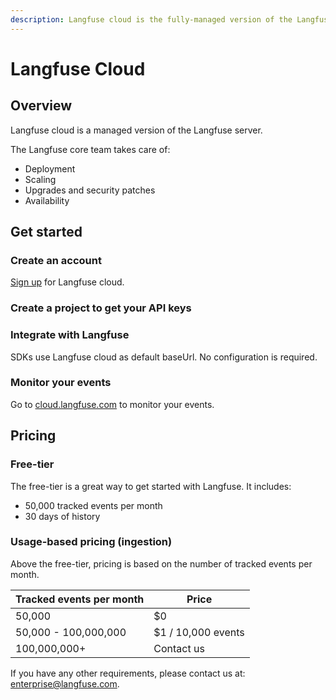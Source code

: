 ```yaml
---
description: Langfuse cloud is the fully-managed version of the Langfuse server. Start without credit card, generous free-tier.
---
```


# Langfuse Cloud


## Overview

Langfuse cloud is a managed version of the Langfuse server.

The Langfuse core team takes care of:

- Deployment
- Scaling
- Upgrades and security patches
- Availability

## Get started

<Steps>

### Create an account

[Sign up](https://cloud.langfuse.com/auth/sign-up) for Langfuse cloud.

### Create a project to get your API keys

### Integrate with Langfuse

SDKs use Langfuse cloud as default baseUrl. No configuration is required.

### Monitor your events

Go to [cloud.langfuse.com](https://cloud.langfuse.com) to monitor your events.

</Steps>

## Pricing

### Free-tier

The free-tier is a great way to get started with Langfuse. It includes:

- 50,000 tracked events per month
- 30 days of history

### Usage-based pricing (ingestion)

Above the free-tier, pricing is based on the number of tracked events per month.

| Tracked events per month | Price              |
| ------------------------ | ------------------ |
| 50,000                   | $0                 |
| 50,000 - 100,000,000     | $1 / 10,000 events |
| 100,000,000+             | Contact us         |

If you have any other requirements, please contact us at: enterprise@langfuse.com.
